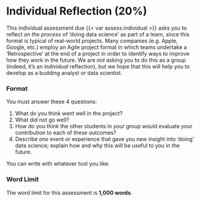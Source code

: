 # Individual Reflection (20%)

This individual assessment due {{< var assess.individual >}} asks you to reflect *on the process* of 'doing data science' as part of a team, since this format is typical of real-world projects. Many companies (e.g. Apple, Google, etc.) employ an Agile project format in which teams undertake a 'Retrospective' at the end of a project in order to identify ways to improve how they work in the future. We are *not* asking you to do this as a group (indeed, it's an *individual* reflection), but we hope that this will help you to develop as a budding analyst or data scientist.

### Format

You must answer these 4 questions:

1. What do you think went well in the project?
2. What did not go well?
3. How do you think the other students in *your* group would evaluate *your* contribution to each of these outcomes?
4. Describe *one* event or experience that gave you new insight into 'doing' data science; explain how and why this will be useful to you in the future.

You can write with whatever tool you like.

### Word Limit

The word limit for this assessment is **1,000 words**.
